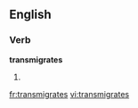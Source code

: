 ==English==

===Verb===
'''transmigrates'''

# {{third-person singular of|[[transmigrate]]}}

[[fr:transmigrates]]
[[vi:transmigrates]]